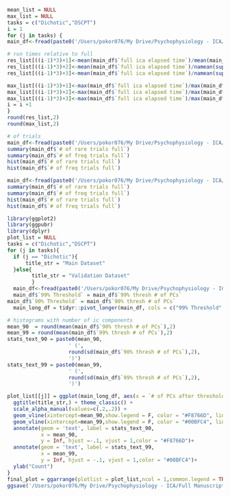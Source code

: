 
```r
mean_list = NULL
max_list = NULL
tasks = c("Dichotic","DSCPT")
i = 1
for (j in tasks) {
main_df<-fread(paste0('/Users/pokor076/My Drive/Psychophysiology - ICA/Full Manuscript/R_scripts/csvs/', j, '_table4R_clean.csv'))

# run times relative to full
res_list[((i-1)*3)+1]<-mean(main_df$`full ica elapsed time`)/mean(main_df$`odds ica elapsed time`)
res_list[((i-1)*3)+2]<-mean(main_df$`full ica elapsed time`)/namean(suppressWarnings(as.numeric(main_df$`99% PCA-ICA elapsed time`)))
res_list[((i-1)*3)+3]<-mean(main_df$`full ica elapsed time`)/namean(suppressWarnings(as.numeric(main_df$`90% PCA-ICA elapsed time`)))

max_list[((i-1)*3)+1]<-max(main_df$`full ica elapsed time`)/max(main_df$`odds ica elapsed time`)
max_list[((i-1)*3)+2]<-max(main_df$`full ica elapsed time`)/max(main_df$`99% PCA-ICA elapsed time`)
max_list[((i-1)*3)+3]<-max(main_df$`full ica elapsed time`)/max(main_df$`90% PCA-ICA elapsed time`)
i = i +1
}
round(res_list,2)
round(max_list,2)

```

```r
# of trials
main_df<-fread(paste0('/Users/pokor076/My Drive/Psychophysiology - ICA/Full Manuscript/R_scripts/csvs/Dichotic_table4R_clean.csv'))
summary(main_df$`# of rare trials full`)
summary(main_df$`# of freq trials full`)
hist(main_df$`# of rare trials full`)
hist(main_df$`# of freq trials full`)

main_df<-fread(paste0('/Users/pokor076/My Drive/Psychophysiology - ICA/Full Manuscript/R_scripts/csvs/DSCPT_table4R_clean.csv'))
summary(main_df$`# of rare trials full`)
summary(main_df$`# of freq trials full`)
hist(main_df$`# of rare trials full`)
hist(main_df$`# of freq trials full`)
```

```r
library(ggplot2)
library(ggpubr)
library(dplyr)
plot_list = NULL
tasks = c("Dichotic","DSCPT")
for (j in tasks){
  if (j == "Dichotic"){
      title_str = "Main Dataset"
  }else{
        title_str = "Validation Dataset"  
        }
  main_df<-fread(paste0('/Users/pokor076/My Drive/Psychophysiology - ICA/Full Manuscript/R_scripts/csvs/', j, '_table4R_clean.csv'))
  main_df$`99% Threshold` = main_df$`99% thresh # of PCs`
main_df$`90% Threshold` = main_df$`90% thresh # of PCs`
  main_long_df = tidyr::pivot_longer(main_df, cols = c("99% Threshold","90% Threshold"), names_to = "Condition", values_to = "# of PCs after threshold")

# histograms with number of ic components
mean_90  = round(mean(main_df$`90% thresh # of PCs`),2)
mean_99 = round(mean(main_df$`99% thresh # of PCs`),2)
stats_text_90 = paste0(mean_90,
                    ' (',
                    round(sd(main_df$`90% thresh # of PCs`),2),
                    ')')
stats_text_99 = paste0(mean_99,
                    ' (',
                    round(sd(main_df$`99% thresh # of PCs`),2),
                    ')')

plot_list[[j]] = ggplot(main_long_df, aes(x = `# of PCs after threshold`, color = Condition, fill = Condition, alpha = Condition))+ geom_histogram(binwidth = 1,position = "identity") + 
  ggtitle(title_str,) + theme_classic() +
  scale_alpha_manual(values=c(.2,.2)) +
  geom_vline(xintercept=mean_90,show.legend = F, color = "#F8766D", linetype = "dashed")+
  geom_vline(xintercept=mean_99,show.legend = F, color = "#00BFC4", linetype = "dashed")+
  annotate(geom = 'text', label = stats_text_90,
           x = mean_90,
           y = Inf, hjust =-.1, vjust = 1,color = "#F8766D")+
  annotate(geom = 'text', label = stats_text_99,
           x = mean_99,
           y = Inf, hjust = -.1, vjust = 1,color = "#00BFC4")+
  ylab("Count")
}
final_plot = ggarrange(plotlist = plot_list,ncol = 1,common.legend = TRUE,legend = "bottom")
ggsave('/Users/pokor076/My Drive/Psychophysiology - ICA/Full Manuscript/R_scripts/PC_count.png',final_plot)
```
